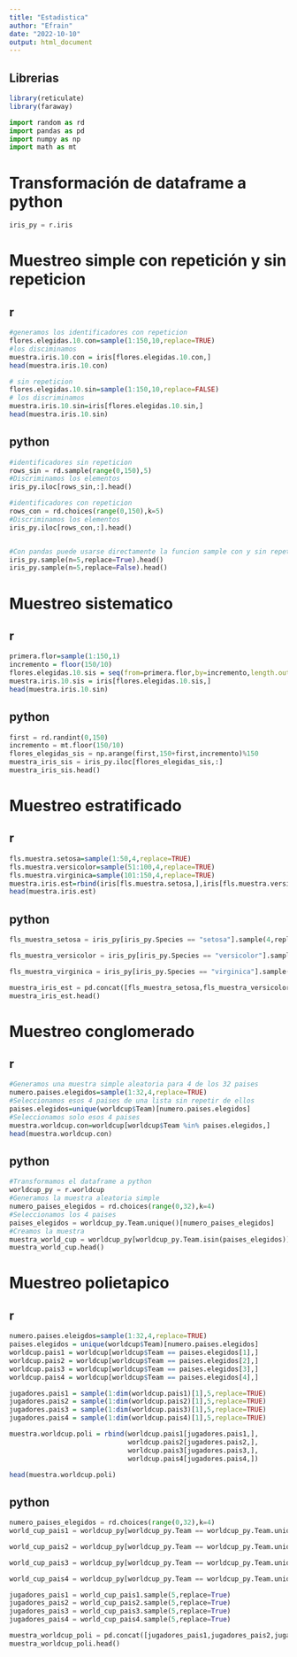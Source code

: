 ---
title: "Estadistica"
author: "Efrain"
date: "2022-10-10"
output: html_document
---


## Librerias
```{r}
library(reticulate)
library(faraway)
```
```{python}
import random as rd
import pandas as pd
import numpy as np
import math as mt
```

# Transformación de dataframe a python
```{python}
iris_py = r.iris
```

# Muestreo simple con repetición y sin repeticion
## r
```{r}
#generamos los identificadores con repeticion
flores.elegidas.10.con=sample(1:150,10,replace=TRUE)
#los disciminamos
muestra.iris.10.con = iris[flores.elegidas.10.con,]
head(muestra.iris.10.con)

# sin repeticion
flores.elegidas.10.sin=sample(1:150,10,replace=FALSE)
# los discriminamos
muestra.iris.10.sin=iris[flores.elegidas.10.sin,]
head(muestra.iris.10.sin)
```
## python
```{python}
#identificadores sin repeticion
rows_sin = rd.sample(range(0,150),5)
#Discriminamos los elementos
iris_py.iloc[rows_sin,:].head()

#identificadores con repeticion
rows_con = rd.choices(range(0,150),k=5)
#Discriminamos los elementos
iris_py.iloc[rows_con,:].head()


#Con pandas puede usarse directamente la funcion sample con y sin repeticion
iris_py.sample(n=5,replace=True).head()
iris_py.sample(n=5,replace=False).head()
```


# Muestreo sistematico
## r
```{r}
primera.flor=sample(1:150,1)
incremento = floor(150/10)
flores.elegidas.10.sis = seq(from=primera.flor,by=incremento,length.out=10)%%150
muestra.iris.10.sis = iris[flores.elegidas.10.sis,]
head(muestra.iris.10.sin)
```
## python
```{python}
first = rd.randint(0,150)
incremento = mt.floor(150/10)
flores_elegidas_sis = np.arange(first,150+first,incremento)%150
muestra_iris_sis = iris_py.iloc[flores_elegidas_sis,:]
muestra_iris_sis.head()
```


# Muestreo estratificado
## r
```{r}
fls.muestra.setosa=sample(1:50,4,replace=TRUE)
fls.muestra.versicolor=sample(51:100,4,replace=TRUE)
fls.muestra.virginica=sample(101:150,4,replace=TRUE)
muestra.iris.est=rbind(iris[fls.muestra.setosa,],iris[fls.muestra.versicolor,],iris[fls.muestra.virginica,])
head(muestra.iris.est)
```
## python
```{python}
fls_muestra_setosa = iris_py[iris_py.Species == "setosa"].sample(4,replace=True)

fls_muestra_versicolor = iris_py[iris_py.Species == "versicolor"].sample(4,replace=True)

fls_muestra_virginica = iris_py[iris_py.Species == "virginica"].sample(4,replace=True)

muestra_iris_est = pd.concat([fls_muestra_setosa,fls_muestra_versicolor,fls_muestra_virginica])
muestra_iris_est.head()
```



# Muestreo conglomerado
## r
```{r}
#Generamos una muestra simple aleatoria para 4 de los 32 paises
numero.paises.elegidos=sample(1:32,4,replace=TRUE)
#Seleccionamos esos 4 paises de una lista sin repetir de ellos
paises.elegidos=unique(worldcup$Team)[numero.paises.elegidos]
#Seleccionamos solo esos 4 paises
muestra.worldcup.con=worldcup[worldcup$Team %in% paises.elegidos,]
head(muestra.worldcup.con)
```
## python
```{python}
#Transformamos el dataframe a python
worldcup_py = r.worldcup
#Generamos la muestra aleatoria simple
numero_paises_elegidos = rd.choices(range(0,32),k=4)
#Seleccionamos los 4 paises
paises_elegidos = worldcup_py.Team.unique()[numero_paises_elegidos]
#Creamos la muestra
muestra_world_cup = worldcup_py[worldcup_py.Team.isin(paises_elegidos)]
muestra_world_cup.head()
```

# Muestreo polietapico
## r
```{r}
numero.paises.eleigdos=sample(1:32,4,replace=TRUE)
paises.elegidos = unique(worldcup$Team)[numero.paises.elegidos]
worldcup.pais1 = worldcup[worldcup$Team == paises.elegidos[1],]
worldcup.pais2 = worldcup[worldcup$Team == paises.elegidos[2],]
worldcup.pais3 = worldcup[worldcup$Team == paises.elegidos[3],]
worldcup.pais4 = worldcup[worldcup$Team == paises.elegidos[4],]

jugadores.pais1 = sample(1:dim(worldcup.pais1)[1],5,replace=TRUE)
jugadores.pais2 = sample(1:dim(worldcup.pais2)[1],5,replace=TRUE)
jugadores.pais3 = sample(1:dim(worldcup.pais3)[1],5,replace=TRUE)
jugadores.pais4 = sample(1:dim(worldcup.pais4)[1],5,replace=TRUE)

muestra.worldcup.poli = rbind(worldcup.pais1[jugadores.pais1,],
                              worldcup.pais2[jugadores.pais2,],
                              worldcup.pais3[jugadores.pais3,],
                              worldcup.pais4[jugadores.pais4,])

head(muestra.worldcup.poli)
```
## python
```{python}
numero_paises_elegidos = rd.choices(range(0,32),k=4)
world_cup_pais1 = worldcup_py[worldcup_py.Team == worldcup_py.Team.unique()[numero_paises_elegidos[0]]]

world_cup_pais2 = worldcup_py[worldcup_py.Team == worldcup_py.Team.unique()[numero_paises_elegidos[1]]]

world_cup_pais3 = worldcup_py[worldcup_py.Team == worldcup_py.Team.unique()[numero_paises_elegidos[2]]]

world_cup_pais4 = worldcup_py[worldcup_py.Team == worldcup_py.Team.unique()[numero_paises_elegidos[3]]]

jugadores_pais1 = world_cup_pais1.sample(5,replace=True)
jugadores_pais2 = world_cup_pais2.sample(5,replace=True)
jugadores_pais3 = world_cup_pais3.sample(5,replace=True)
jugadores_pais4 = world_cup_pais4.sample(5,replace=True)

muestra_worldcup_poli = pd.concat([jugadores_pais1,jugadores_pais2,jugadores_pais3,jugadores_pais4])
muestra_worldcup_poli.head()
```



